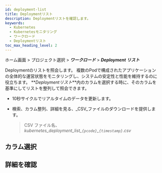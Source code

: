 ```yaml
---
id: deployment-list
title: Deploymentリスト
description: Deploymentリストを確認します。
keywords:
  - Kubernetes
  - Kubernetesモニタリング
  - ワークロード
  - Deploymentリスト
toc_max_heading_level: 2
---
```


ホーム画面 > プロジェクト選択 > **_ワークロード_** > **_Deployment リスト_**

Deploymentのリストを照会します。 複数のPodで構成されたアプリケーションの全体的な運営状態をモニタリングし、システムの安定性と性能を維持するのに役立ちます。 **_Deploymentリスト_**内のカラムを選択する時に、そのカラムを基準にしてリストを整列して照会できます。

<ImgLang img='k8s-deployment-list.png' desc='Deployment リスト' />

- 10秒サイクルでリアルタイムのデータを更新します。

- 検索、カラム整列、詳細を見る、_CSV_ファイルのダウンロードを提供します。

  > CSV ファイル名、_kubernetes\_deployment\_list\_`{pcode}`\_`{timestamp}`.csv_

## カラム選択


<K8slistcl />

## 詳細を確認


<K8slistdetail />
